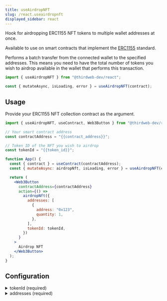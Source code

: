 ```yaml
---
title: useAirdropNFT
slug: /react.useairdropnft
displayed_sidebar: react
---
```



Hook for airdropping ERC1155 NFT tokens to multiple wallet addresses at once.

Available to use on smart contracts that implement the [ERC1155](/solidity/interfaces/erc1155) standard.

Performs a batch transfer from the connected wallet to the specified addresses.
This means you need to have the total number of tokens you wish to airdrop available in the wallet that performs this transaction.

```jsx
import { useAirdropNFT } from "@thirdweb-dev/react";

const { mutateAsync, isLoading, error } = useAirdropNFT(contract);
```

## Usage

Provide your ERC1155 NFT collection contract as the argument.

```jsx
import { useAirdropNFT, useContract, Web3Button } from "@thirdweb-dev/react";

// Your smart contract address
const contractAddress = "{{contract_address}}";

// Token ID of the NFT you wish to airdrop
const tokenId = "{{token_id}}";

function App() {
  const { contract } = useContract(contractAddress);
  const { mutateAsync: airdropNft, isLoading, error } = useAirdropNFT(contract);

  return (
    <Web3Button
      contractAddress={contractAddress}
      action={() =>
        airdropNft({
          addresses: [
            {
              address: "0x123",
              quantity: 1,
            },
          ],
          tokenId: tokenId,
        })
      }
    >
      Airdrop NFT
    </Web3Button>
  );
}
```

## Configuration

<details>
  <summary>tokenId (required)</summary>
  <div>

### tokenId (required)

The token ID of the NFT to airdrop.

```jsx
import { useAirdropNFT, useContract, Web3Button } from "@thirdweb-dev/react";

// Your smart contract address
const contractAddress = "{{contract_address}}";

const tokenId = "{{token_id}}";

function App() {
  const { contract } = useContract(contractAddress);
  const { mutateAsync: airdropNft, isLoading, error } = useAirdropNFT(contract);

  return (
    <Web3Button
      contractAddress={contractAddress}
      action={() =>
        airdropNft({
          addresses: [],
          // highlight-next-line
          tokenId: tokenId,
        })
      }
    >
      Airdrop NFT
    </Web3Button>
  );
}
```

</div>
</details>

<details>
  <summary>addresses (required)</summary>
  <div>

### addresses (required)

An array of objects containing an `address` and `quantity` of NFTs to airdrop to each address.

```jsx
import { useAirdropNFT, useContract, Web3Button } from "@thirdweb-dev/react";

// Your smart contract address
const contractAddress = "{{contract_address}}";

const tokenId = "{{token_id}}";

function App() {
  const { contract } = useContract(contractAddress);
  const { mutateAsync: airdropNft, isLoading, error } = useAirdropNFT(contract);

  return (
    <Web3Button
      contractAddress={contractAddress}
      action={() =>
        airdropNft({
          // highlight-start
          addresses: [
            {
              address: "0x124",
              quantity: 8,
            },
            {
              address: "0x120",
              quantity: 2,
            },
            {
              address: "0x127",
              quantity: 5,
            },
          ],
          // highlight-end
          tokenId: tokenId,
        })
      }
    >
      Airdrop NFT
    </Web3Button>
  );
}
```

</div>
</details>
